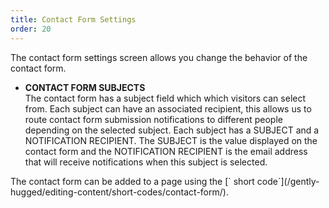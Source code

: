 ```yaml
---
title: Contact Form Settings
order: 20
---
```

The contact form settings screen allows you change the behavior of the contact form.

* **CONTACT FORM SUBJECTS**\
    The contact form has a subject field which which visitors can select from. Each subject can have an associated recipient, this allows us to route contact form submission notifications to different people depending on the selected subject. Each subject has a SUBJECT and a NOTIFICATION RECIPIENT. The SUBJECT is the value displayed on the contact form and the NOTIFICATION RECIPIENT is the email address that will receive notifications when this subject is selected.

<Aside>
    The contact form can be added to a page using the [`<ContactForm /> short code`](/gently-hugged/editing-content/short-codes/contact-form/).
</Aside>